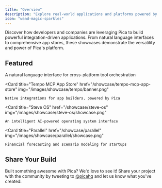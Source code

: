 ```yaml
---
title: "Overview"
description: "Explore real-world applications and platforms powered by Pica"
icon: "wand-magic-sparkles"
---
```


Discover how developers and companies are leveraging Pica to build powerful integration-driven applications. From natural language interfaces to comprehensive app stores, these showcases demonstrate the versatility and power of Pica's platform.

## Featured

<CardGroup cols={2}>
  <Card
    title="Everyday"
    href="/showcase/everyday-new"
    img="/images/showcase/everyday-new/light-banner.svg"
  >
    A natural language interface for cross-platform tool orchestration
  </Card>
  
  <Card
    title="Tempo MCP App Store"
    href="/showcase/tempo-mcp-app-store"
    img="/images/showcase/tempo/banner.png"
  >
    Native integrations for app builders, powered by Pica
  </Card>

  <Card
    title="Steve OS"
    href="/showcase/steve-os"
    img="/images/showcase/steve-os/showcase.png"
  >
    An intelligent AI-powered operating system interface
  </Card>
  
  <Card
    title="Parallel"
    href="/showcase/parallel"
    img="/images/showcase/parallel/showcase.png"
  >
    Financial forecasting and scenario modeling for startups
  </Card>
</CardGroup>

## Share Your Build

Built something awesome with Pica? We'd love to see it! Share your project with the community by tweeting to [@picahq](https://twitter.com/picahq) and let us know what you've created.
